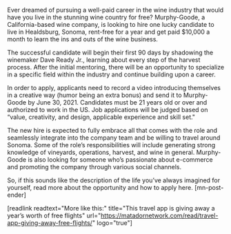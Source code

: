 Ever dreamed of pursuing a well-paid career in the wine industry that would have you live in the stunning wine country for free? Murphy-Goode, a California-based wine company, is looking to hire one lucky candidate to live in Healdsburg, Sonoma, rent-free for a year and get paid $10,000 a month to learn the ins and outs of the wine business.

The successful candidate will begin their first 90 days by shadowing the winemaker Dave Ready Jr., learning about every step of the harvest process. After the initial mentoring, there will be an opportunity to specialize in a specific field within the industry and continue building upon a career. 

In order to apply, applicants need to record a video introducing themselves in a creative way (humor being an extra bonus) and send it to Murphy-Goode by June 30, 2021. Candidates must be 21 years old or over and authorized to work in the US. Job applications will be judged based on “value, creativity, and design, applicable experience and skill set." 

The new hire is expected to fully embrace all that comes with the role and seamlessly integrate into the company team and be willing to travel around Sonoma. Some of the role’s responsibilities will include generating strong knowledge of vineyards, operations, harvest, and wine in general. Murphy-Goode is also looking for someone who’s passionate about e-commerce and promoting the company through various social channels.

So, if this sounds like the description of the life you’ve always imagined for yourself, read more about the opportunity and how to apply here. [mn-post-ender] 

[readlink readtext="More like this:" title="This travel app is giving away a year’s worth of free flights"  url="https://matadornetwork.com/read/travel-app-giving-away-free-flights/" logo="true"]